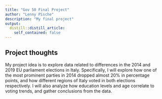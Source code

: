 ```yaml
---
title: "Gov 50 Final Project"
author: "Lenny Pische"
description: "My final project"
output:
  distill::distill_article:
    self_contained: false
---
```




## Project thoughts

My project idea is to explore data related to differences in the 2014 and 2019 EU parliament elections in Italy.
Specifically, I will explore how one of the most prominent parties in 2014 dropped almost 20% in percentage points, and how different regions of Italy voted in both elections respectively. I will also analyze how education levels and age correlate to voting trends, and gather conclusions from the data.
